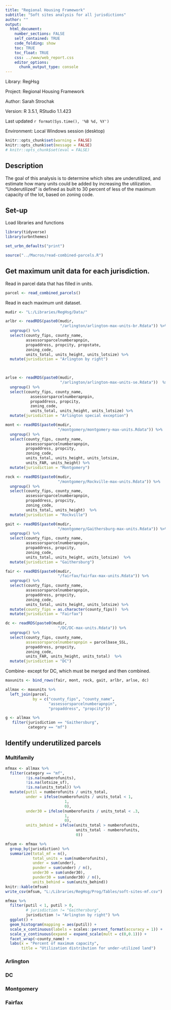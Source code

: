 ```yaml
---
title: "Regional Housing Framework"
subtitle: "Soft sites analysis for all jurisdictions"
author: ""
output:
  html_document:
    number_sections: FALSE
    self_contained: TRUE
    code_folding: show
    toc: TRUE
    toc_float: TRUE
    css: ../www/web_report.css
    editor_options:
      chunk_output_type: console
---
```


<link rel="stylesheet" href="//fonts.googleapis.com/css?family=Lato" />

Library: RegHsg

Project: Regional Housing Framework

Author: Sarah Strochak

Version: R 3.5.1, RStudio 1.1.423

Last updated `r format(Sys.time(), '%B %d, %Y')`

Environment: Local Windows session (desktop)


```r
knitr::opts_chunk$set(warning = FALSE)
knitr::opts_chunk$set(message = FALSE)
# knitr::opts_chunk$set(eval = FALSE)
```

## Description

The goal of this analysis is to determine which sites are underutilized, and estimate how many units could be added by increasing the utilization. "Underutilized" is defined as built to 30 percent of less of the maximum capacity of the lot, based on zoning code.

## Set-up

Load libraries and functions

```r

library(tidyverse)
library(urbnthemes)

set_urbn_defaults("print")

source("../Macros/read-combined-parcels.R")

```

## Get maximum unit data for each jurisdiction.

Read in parcel data that has filled in units.

```r

parcel <- read_combined_parcels()

```


Read in each maximum unit dataset.

```r
mudir <- "L:/Libraries/RegHsg/Data/"

arlbr <- readRDS(paste0(mudir,
                        "/arlington/arlington-max-units-br.Rdata")) %>% 
  ungroup() %>% 
  select(county_fips, county_name,
         assessorsparcelnumberapnpin,
         propaddress, propcity, propstate,
         zoning_code,
         units_total, units_height, units_lotsize) %>% 
  mutate(jurisdiction = "Arlington by right")
  


arlse <- readRDS(paste0(mudir,
                        "/arlington/arlington-max-units-se.Rdata"))  %>% 
  ungroup() %>% 
  select(county_fips, county_name,
           assessorsparcelnumberapnpin,
           propaddress, propcity,
           zoning_code,
           units_total, units_height, units_lotsize) %>% 
  mutate(jurisdiction = "Arlington special exception")

mont <- readRDS(paste0(mudir,
                       "/montgomery/montgomery-max-units.Rdata")) %>% 
  ungroup() %>% 
  select(county_fips, county_name,
         assessorsparcelnumberapnpin,
         propaddress, propcity,
         zoning_code,
         units_total, units_height, units_lotsize,
         units_FAR, units_height) %>% 
  mutate(jurisdiction = "Montgomery")

rock <- readRDS(paste0(mudir,
                       "/montgomery/Rockville-max-units.Rdata")) %>% 
  ungroup() %>% 
  select(county_fips, county_name,
         assessorsparcelnumberapnpin,
         propaddress, propcity,
         zoning_code,
         units_total, units_height)  %>% 
  mutate(jurisdiction = "Rockville")

gait <- readRDS(paste0(mudir,
                       "/montgomery/Gaithersburg-max-units.Rdata")) %>% 
  ungroup() %>% 
  select(county_fips, county_name,
         assessorsparcelnumberapnpin,
         propaddress, propcity,
         zoning_code,
         units_total, units_height, units_lotsize)  %>% 
  mutate(jurisdiction = "Gaithersburg")

fair <- readRDS(paste0(mudir,
                       "/fairfax/fairfax-max-units.Rdata")) %>% 
  ungroup() %>% 
  select(county_fips, county_name,
         assessorsparcelnumberapnpin,
         propaddress, propcity,
         zoning_code,
         units_total, units_height, units_lotsize) %>% 
  mutate(county_fips = as.character(county_fips))  %>% 
  mutate(jurisdiction = "Fairfax")

dc <- readRDS(paste0(mudir,
                       "/DC/DC-max-units.Rdata")) %>% 
  ungroup() %>% 
  select(county_fips, county_name,
         assessorsparcelnumberapnpin = parcelbase_SSL,
         propaddress, propcity,
         zoning_code,
         units_FAR, units_height, units_total)  %>% 
  mutate(jurisdiction = "DC")

```

Combine- except for DC, which must be merged and then combined.

```r

maxunits <- bind_rows(fair, mont, rock, gait, arlbr, arlse, dc)

```



```r

allmax <- maxunits %>% 
  left_join(parcel,
            by = c("county_fips", "county_name",
                   "assessorsparcelnumberapnpin",
                   "propaddress", "propcity"))

g <- allmax %>% 
   filter(jurisdiction == "Gaithersburg",
          category == "mf")

```

## Identify underutilized parcels

### Multifamily

```r

mfmax <- allmax %>% 
  filter(category == "mf",
         !is.na(numberofunits),
         !is.na(lotsize_sf),
         !is.na(units_total)) %>% 
  mutate(putil = numberofunits / units_total,
         under = ifelse(numberofunits / units_total < 1,
                          1,
                          0),
         under30 = ifelse(numberofunits / units_total < .3,
                          1,
                          0),
         units_behind = ifelse(units_total > numberofunits,
                               units_total - numberofunits,
                               0))

mfsum <- mfmax %>% 
  group_by(jurisdiction) %>% 
  summarize(total_mf = n(),
            total_units = sum(numberofunits),
            under = sum(under),
            punder = sum(under) / n(),
            under30 = sum(under30),
            punder30 = sum(under30) / n(),
            units_behind = sum(units_behind))
knitr::kable(mfsum)
write_csv(mfsum, "L:/Libraries/RegHsg/Prog/Tables/soft-sites-mf.csv")

mfmax %>% 
  filter(putil < 1, putil > 0,
         # jurisdiction != "Gaithersburg",
         jurisdiction != "Arlington by right") %>% 
  ggplot() +
  geom_histogram(mapping = aes(putil)) +
  scale_x_continuous(labels = scales::percent_format(accuracy = 1)) +
  scale_y_continuous(expand = expand_scale(mult = c(0,0.1))) +
  facet_wrap(~county_name) +
  labs(x = "Percent of maximum capacity",
       title = "Utilization distribution for under-utilized land")

```



### Arlington

### DC

### Montgomery

### Fairfax

